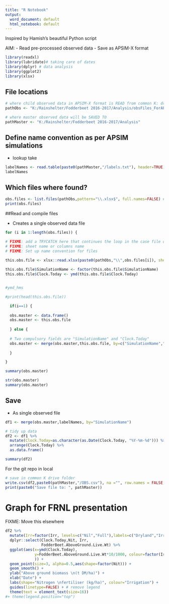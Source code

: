 ```yaml
---
title: "R Notebook"
output:
  word_document: default
  html_notebook: default
---
```


Inspired by Hamish's beautiful Python script

AIM: 
- Read pre-processed observed data
- Save as APSIM-X format
```r
library(readxl)
library(lubridate)# taking care of dates
library(dplyr) # data analysis
library(ggplot2)
library(xlsx)

```

## File locations

```r
# where child observed data in APSIM-X format is READ from common K: drive
pathObs <- "K:/Rainshelter/Fodderbeet 2016-2017/Analysis/obsFiles_ForAPSIM" 

# where master observed data will be SAVED TO
pathMaster <- "K:/Rainshelter/Fodderbeet 2016-2017/Analysis" 

```

## Define name convention as per APSIM simulations

- lookup take 

```r
labelNames <- read.table(paste0(pathMaster,"/labels.txt"), header=TRUE)
labelNames
```



## Which files where found?
```r
obs.files <- list.files(pathObs,pattern="\\.xlsx$", full.names=FALSE) # if true gets path
print(obs.files)
```

##Read and compile files

- Creates a single observed data file

```r

for (i in 1:length(obs.files)) {

# FIXME: add a TRYCATCH here that continues the loop in the case file does not comply with standard, error message with problem files
# FIXME: sheet name or columns name
# FIXME: Set up name convention for files
  
this.obs.file <- xlsx::read.xlsx(paste0(pathObs,"\\",obs.files[i]), sheetName = "OBS")  

this.obs.file$SimulationName <- factor(this.obs.file$SimulationName)
this.obs.file$Clock.Today <- ymd(this.obs.file$Clock.Today)


#ymd_hms

#print(head(this.obs.file))

  if(i==1) {
  
  obs.master <- data.frame()
  obs.master <- this.obs.file
  
  } else {
  
  # Two compulsory fields are "SimulationName" and "Clock.Today"
  obs.master <- merge(obs.master,this.obs.file, by=c("SimulationName","Clock.Today"), all=TRUE)
 
  }

}

summary(obs.master)
```

```r
str(obs.master)
summary(obs.master)
```

## Save

- As single  observed file

```r

df1 <- merge(obs.master,labelNames, by="SimulationName")

# tidy up data
df2 <- df1 %>%
  mutate(Clock.Today=as.character(as.Date(Clock.Today, "%Y-%m-%d"))) %>% # FIXME: problems in data format
  arrange(Clock.Today) %>%
  as.data.frame() 

summary(df2)
```
For the git repo in local
```r
# save in common K drive folder
write.csv(df2,paste0(pathMaster,"/OBS.csv"), na ="", row.names = FALSE, quote = FALSE)
print(paste0("Save file to: ", pathMaster))
```

# Graph for FRNL presentation

FIXME: Move this elsewhere
```r
df2 %>%
  mutate(Irr=factor(Irr, levels=c("Nil","Full"),labels=c("Dryland","Irrigated"))) %>%
  dplyr::select(Clock.Today,Nit, Irr,
                FodderBeet.AboveGround.Live.Wt) %>%
  ggplot(aes(x=ymd(Clock.Today),
             y=FodderBeet.AboveGround.Live.Wt*10/1000, colour=factor(Irr),linetype=factor(Nit)
             )) +
  geom_point(size=3, alpha=0.5,aes(shape=factor(Nit))) +
  geom_smooth() +
  ylab("Above ground biomass \n(t DM/ha)") +
  xlab("Date") +
  labs(shape="Nitrogen \nfertiliser (kg/ha)", colour="Irrigation") + 
  guides(linetype=FALSE) + # remove legend
  theme(text = element_text(size=16))
#+ theme(legend.position="top")
```

